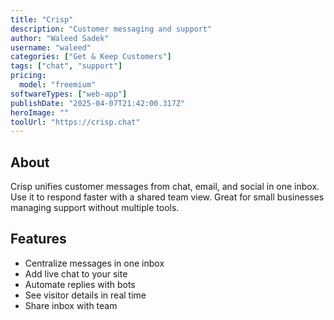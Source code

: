 ---
title: "Crisp"
description: "Customer messaging and support"
author: "Waleed Sadek"
username: "waleed"
categories: ["Get & Keep Customers"]
tags: ["chat", "support"]
pricing:
  model: "freemium"
softwareTypes: ["web-app"]
publishDate: "2025-04-07T21:42:00.317Z"
heroImage: ""
toolUrl: "https://crisp.chat"
---
## About
Crisp unifies customer messages from chat, email, and social in one inbox. Use it to respond faster with a shared team view. Great for small businesses managing support without multiple tools.

## Features
- Centralize messages in one inbox
- Add live chat to your site
- Automate replies with bots
- See visitor details in real time
- Share inbox with team